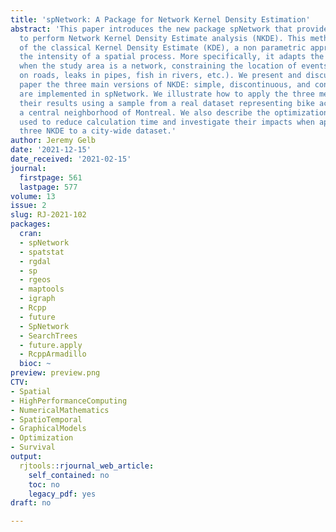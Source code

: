 ```yaml
---
title: 'spNetwork: A Package for Network Kernel Density Estimation'
abstract: 'This paper introduces the new package spNetwork that provides functions
  to perform Network Kernel Density Estimate analysis (NKDE). This method is an extension
  of the classical Kernel Density Estimate (KDE), a non parametric approach to estimate
  the intensity of a spatial process. More specifically, it adapts the KDE for cases
  when the study area is a network, constraining the location of events (such as accidents
  on roads, leaks in pipes, fish in rivers, etc.). We present and discuss in this
  paper the three main versions of NKDE: simple, discontinuous, and continuous that
  are implemented in spNetwork. We illustrate how to apply the three methods and map
  their results using a sample from a real dataset representing bike accidents in
  a central neighborhood of Montreal. We also describe the optimization techniques
  used to reduce calculation time and investigate their impacts when applying the
  three NKDE to a city-wide dataset.'
author: Jeremy Gelb
date: '2021-12-15'
date_received: '2021-02-15'
journal:
  firstpage: 561
  lastpage: 577
volume: 13
issue: 2
slug: RJ-2021-102
packages:
  cran:
  - spNetwork
  - spatstat
  - rgdal
  - sp
  - rgeos
  - maptools
  - igraph
  - Rcpp
  - future
  - SpNetwork
  - SearchTrees
  - future.apply
  - RcppArmadillo
  bioc: ~
preview: preview.png
CTV:
- Spatial
- HighPerformanceComputing
- NumericalMathematics
- SpatioTemporal
- GraphicalModels
- Optimization
- Survival
output:
  rjtools::rjournal_web_article:
    self_contained: no
    toc: no
    legacy_pdf: yes
draft: no

---
```


